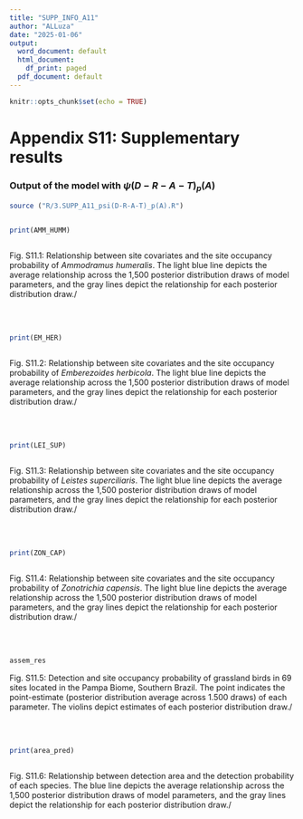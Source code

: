 ```yaml
---
title: "SUPP_INFO_A11"
author: "ALLuza"
date: "2025-01-06"
output:
  word_document: default
  html_document:
    df_print: paged
  pdf_document: default
---
```


```r
knitr::opts_chunk$set(echo = TRUE)
```

# Appendix S11: Supplementary results

### Output of the model with $\psi(D-R-A-T)_p(A)$

```r


source ("R/3.SUPP_A11_psi(D-R-A-T)_p(A).R")


print(AMM_HUMM)



```
Fig. S11.1: Relationship between site covariates and the site occupancy probability of *Ammodramus humeralis*. The light blue line depicts the average relationship across the 1,500 posterior distribution draws of model parameters, and the gray lines depict the relationship for each posterior distribution draw./

<br>
<br>

```r




print(EM_HER)



```
Fig. S11.2: Relationship between site covariates and the site occupancy probability of *Emberezoides herbicola*. The light blue line depicts the average relationship across the 1,500 posterior distribution draws of model parameters, and the gray lines depict the relationship for each posterior distribution draw./

<br>
<br>



```r



print(LEI_SUP)



```
Fig. S11.3: Relationship between site covariates and the site occupancy probability of *Leistes superciliaris*. The light blue line depicts the average relationship across the 1,500 posterior distribution draws of model parameters, and the gray lines depict the relationship for each posterior distribution draw./

<br>
<br>


```r



print(ZON_CAP)



```

Fig. S11.4: Relationship between site covariates and the site occupancy probability of *Zonotrichia capensis*. The light blue line depicts the average relationship across the 1,500 posterior distribution draws of model parameters, and the gray lines depict the relationship for each posterior distribution draw./

<br>
<br>


```r

assem_res

```
Fig. S11.5: Detection and site occupancy probability of grassland birds in 69 sites located in the Pampa Biome, Southern Brazil. The point indicates the point-estimate (posterior distribution average across 1.500 draws) of each parameter. The violins depict estimates of each posterior distribution draw./


<br>
<br>


```r




print(area_pred)



```
Fig. S11.6: Relationship between detection area and the detection probability of each species. The blue line depicts the average relationship across the 1,500 posterior distribution draws of model parameters, and the gray lines depict the relationship for each posterior distribution draw./

<br>
<br>

